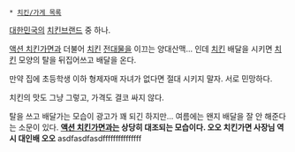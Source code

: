  * [[치킨/가게 목록]]

[[대한민국]]의 [[치킨]]브랜드 중 하나.

[[액션 치킨가면]]과 더불어 [[치킨]] [[전대물]]을 이끄는 양대산맥... 인데 [[치킨]] 배달을 시키면 [[치킨]] 모양의 탈을 뒤집어쓰고 배달을 온다.

만약 집에 초등학생 이하 형제자매 자녀가 없다면 절대 시키지 말자. 서로 민망하다.

치킨의 맛도 그냥 그렇고, 가격도 결코 싸지 않다.

탈을 쓰고 배달가는 모습이 광고가 꽤 되긴 하지만... 여름에는 왠지 배달을 잘 안 해준다는 소문이 있다. '''[[액션 치킨가면]]과는 상당히 대조되는 모습이다. 오오 치킨가면 사장님 역시 대인배 오오'''
asdfasdfasdfffffffffffffff

